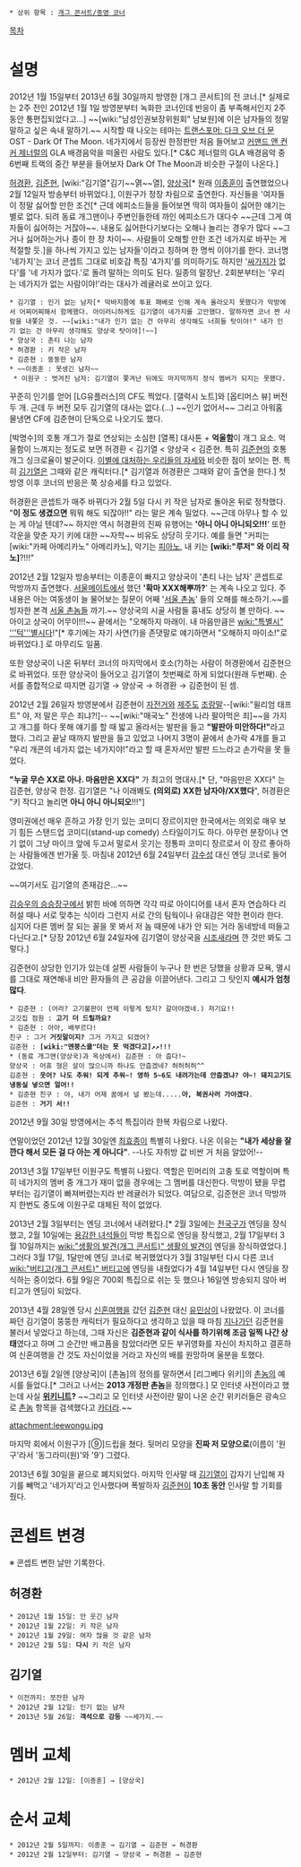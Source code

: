  * 상위 항목 : [[개그 콘서트/종영 코너]]
[[목차]]

= 설명 =
2012년 1월 15일부터 2013년 6월 30일까지 방영한 [개그 콘서트]의 전 코너.[* 실제로는 2주 전인 2012년 1월 1일 방영분부터 녹화한 코너인데 반응이 좀 부족해서인지 2주 동안 통편집되었다고...] ~~[wiki:"남성인권보장위원회" 남보원]에 이은 남자들의 정말 말하고 싶은 속내 말하기.~~ 시작할 때 나오는 테마는 [[트랜스포머: 다크 오브 더 문]] OST - Dark Of The Moon. 네가지에서 등장씬 한정판만 처음 들어보고 [[커맨드 앤 컨커 제너럴]]의 GLA 배경음악을 떠올린 사람도 있다.[* C&C 제너럴의 GLA 배경음악 중 6번째 트랙의 중간 부분을 들어보자 Dark Of The Moon과 비슷한 구절이 나온다.]

[[허경환]], [[김준현]], [wiki:"김기열"김기~~엵~~열], [[양상국]][* 원래 [[이종훈]]이 출연했었으나 2월 12일자 방송부터 바뀌었다.], 이원구가 정장 차림으로 출연한다. 자신들을 '여자들이 정말 싫어할 만한 조건[* 근데 에피소드들을 들어보면 딱히 여자들이 싫어한 얘기는 별로 없다. 되려 동료 개그맨이나 주변인들한테 까인 에피소드가 대다수 ~~근데 그게 여자들이 싫어하는 거잖아~~. 내용도 싫어한다기보다는 오해나 놀리는 경우가 많다 ~~그거나 싫어하는거나 종이 한 장 차이~~. 사람들이 오해할 만한 조건 네가지로 바꾸는 게 적절할 듯.]을 하나씩 가지고 있는 남자들'이라고 칭하며 한 명씩 이야기를 한다. 코너명 '네가지'는 코너 콘셉트 그대로 비호감 특징 '4가지'를 의미하기도 하지만 '[[싸가지]]가 없다'를 '네 가지가 없다.'로 돌려 말하는 의미도 된다. 일종의 말장난. 2회분부터는 '우리는 네가지가 없는 사람이야!'라는 대사가 레귤러로 쓰이고 있다.

 * 김기열 : 인기 없는 남자[* 막바지쯤에 투표 패배로 인해 계속 올라오지 못했다가 막방에서 어찌어찌해서 함께했다. 아이러니하게도 김기열이 네가지를 고안했다. 말하자면 코너 짠 사람을 내쫓은 것. ~~[wiki:"내가 인기 없는 건 아무리 생각해도 너희들 탓이야!" 내가 인기 없는 건 아무리 생각해도 양상국 탓이야]!~~]
 * 양상국 : 촌티 나는 남자
 * 허경환 : 키 작은 남자
 * 김준현 : 뚱뚱한 남자
 * ~~이종훈 : 못생긴 남자~~
  * 이원구 : 벗겨진 남자: 김기열이 쫓겨난 뒤에도 마지막까지 정식 멤버가 되지는 못했다.

꾸준히 인기를 얻어 [LG유플러스]의 CF도 찍었다. [갤럭시 노트]와 [옵티머스 뷰] 버전 두 개. 근데 두 버전 모두 김기열의 대사는 없다.(...) ~~인기 없어서~~ 그리고 아워홈 물냉면 CF에 김준현이 단독으로 나오기도 했다.

[박명수]의 호통 개그가 절로 연상되는 소심한 [열폭] 대사톤 + '''억울함'''이 개그 요소. 억울함이 느껴지는 정도로 보면 허경환 < 김기열 < 양상국 < 김준현. 특히 [[김준현]]의 호통 개그 싱크로율이 발군이다. [[이별에 대처하는 우리들의 자세]]와 비슷한 점이 보이는 편. 특히 [[김기열]]은 그때와 같은 캐릭터다.[* 김기열과 허경환은 그때와 같이 출연을 한다.] 첫 방영 이후 코너의 반응은 쭉 상승세를 타고 있었다.

허경환은 콘셉트가 매주 바뀌다가 2월 5일 다시 키 작은 남자로 돌아온 뒤로 정착했다. "'''이 정도 생겼으면''' 뭐뭐 해도 되잖아!!" 라는 말은 계속 밀었다. ~~근데 아무나 할 수 있는 게 아닐 텐데?~~ 하지만 역시 허경환의 진짜 유행어는 ''''아니 아니 아니되오!!!'''' 또한 각운을 맞춘 자기 키에 대한 ~~자학~~ 비유도 상당히 웃기다. 예를 들면 "커피는 [wiki:"카페 아메리카노" 아메리카노], 악기는 [[피아노]], 내 키는 '''[wiki:"루저" 와 이리 작노]'''?!!!"

2012년 2월 12일자 방송부터는 이종훈이 빠지고 양상국이 '촌티 나는 남자' 콘셉트로 막방까지 출연했다. [[서울메이트]]에서 했던 ''''확마 XXX해뿌까?'''' 는 계속 나오고 있다. 주 내용은 아는 여동생이 늘 물어보는 질문이 어째 '[[서울 촌놈]]' 들의 오해를 해소하기.~~를 빙자한 본격 [[서울 촌놈]]들 까기.~~ 양상국의 시골 사람들 흉내도 상당히 볼 만하다. ~~아이고 상국이 어무이!!!~~ 끝에서는 "오해하지 마래이. 내 마음만큼은 [[wiki:"특별시" '''턱'''별시]]다!"[* 후기에는 자기 사연(?)을 존댓말로 얘기하면서 "오해하지 마이소!"로 바뀌었다.] 로 마무리도 일품.

또한 양상국이 나온 뒤부터 코너의 마지막에서 호소(?)하는 사람이 허경환에서 김준현으로 바뀌었다. 또한 양상국이 들어오고 김기열이 첫번째로 하게 되었다(원래 두번째). 순서를 종합적으로 따지면 김기열 → 양상국 → 허경환 → 김준현이 된 셈.

2012년 2월 26일자 방영분에서 김준현이 [[자전거]]와 [[제주도]] [[조랑말]]--[wiki:"윌리엄 태프트" 야, 저 말은 무슨 죄냐?!]-- ~~[wiki:"매국노" 전생에 나라 팔아먹은 죄]~~을 가지고 개그를 하다 못해 얘기를 할 때 밟고 올라서는 발판을 들고 '''"발판아 미안하다!"'''라고 했다. 그리고 끝날 때까지 발판을 들고 있었고 나머지 3명이 끝에서 손가락 4개를 들고 "우리 개콘의 네가지 없는 네가지야!"라고 할 때 혼자서만 발판 드느라고 손가락을 못 들었다.

'''"누굴 무슨 XX로 아나. 마음만은 XX다"''' 가 최고의 명대사.[* 단, "마음만은 XX다" 는 김준현, 양상국 한정. 김기열은 "나 이래봬도 '''(의외로) XX한 남자야/XX했다'''", 허경환은 "키 작다고 놀리면 '''아니 아니 아니되오'''!!!"]

영미권에선 매우 흔하고 가장 인기 있는 코미디 장르이지만 한국에서는 의외로 매우 보기 힘든 스탠드업 코미디(stand-up comedy) 스타일이기도 하다. 아무런 분장이나 연기 없이 그냥 마이크 앞에 두고서 말로서 웃기는 정통파 코미디 장르로서 이 장르 좋아하는 사람들에겐 반가울 듯. 마침내 2012년 6월 24일부터 [[감수성]] 대신 엔딩 코너로 들어갔었다.  

~~여기서도 김기열의 존재감은...~~

[[김승우의 승승장구]]에서 밝힌 바에 의하면 각각 따로 아이디어를 내서 혼자 연습하다 리허설 때나 서로 맞추는 식이라 그런지 서로 간의 팀웍이나 유대감은 약한 편이라 한다. 심지어 다른 멤버 잘 되는 꼴을 못 봐서 저 놈 때문에 내가 안 되는 거라 동네방네 떠들고 다닌다고.[* 당장 2012년 6월 24일자에 김기열이 양상국을 [[아르카리옵테릭스|시조새]]라며 깐 것만 봐도 그렇다.]

김준현이 상당한 인기가 있는데 살찐 사람들이 누구나 한 번은 당했을 상황과 모욕, 멸시를 그대로 재연해내 비만 환자들의 큰 공감을 이끌어낸다. 그리고 그 탓인지 '''예시가 엄청 많다'''.

 * 김준현 : (어라? 고기불판이 언제 이렇게 탔지? 갈아야겠네.) 저기요!!
 고깃집 점원 : '''고기 더 드릴까요?'''
 * 김준현 : 아아, 배부르다!
 친구 : 그거 '''거짓말이지?''' 그거 가지고 되겠어?
 김준현 : '''[wiki:"멘붕스쿨"더는 못 먹겠다고]↗↗!!!'''
 * (동료 개그맨(양상국)과 옥상에서) 김준현 : 아 춥다!~
 양상국 : 어휴 형은 살이 많으니까 하나도 안춥겠네? 허허허허^^
 김준현 : '''웃어? 나도 추워! 되게 추워~! 영하 5~6도 내려가는데 안춥겠냐? 야~! 돼지고기도 냉동실 넣으면 얼어!!'''
 * 김준현 친구 : 야, 내가 어제 꿈에서 널 봤는데.....'''아, 복권사러 가야겠다'''.
 김준현 : '''거기 서!!'''

2012년 9월 30일 방영에서는 추석 특집이라 한복 차림으로 나왔다. 

연말이었던 2012년 12월 30일엔 [[최효종]]이 특별히 나왔다. 나온 이유는 '''"내가 세상을 잘 깐다 해서 모든 걸 다 아는 게 아니다"'''. --나도 자취방 값 비싼 거 처음 알았어!--

2013년 3월 17일부턴 이원구도 특별히 나왔다. 역할은 민머리의 고충 토로 역할이며 특히 네가지의 멤버 중 개그가 재미 없을 경우에는 그 멤버를 대신한다. 막방이 됐을 무렵부터는 김기열이 빠져버렸는지라 반 레귤러가 되었다. 여담으로, 김준현은 코너 막방까지 한번도 중도에 이원구로 대체된 적이 없었다.

2013년 2월 3일부터는 엔딩 코너에서 내려왔다.[* 2월 3일에는 [[전국구]]가 엔딩을 장식했고, 2월 10일에는 [[용감한 녀석들]]이 막방 특집으로 엔딩을 장식했고, 2월 17일부터 3월 10일까지는 [[wiki:"생활의 발견(개그 콘서트)" 생활의 발견]]이 엔딩을 장식하였었다.] 그러다 3월 17일, 1달만에 엔딩 코너로 복귀했었다가 3월 31일부턴 다시 다른 코너 [[wiki:"버티고(개그 콘서트)" 버티고]]에 엔딩을 내줬었다가 4월 14일부턴 다시 엔딩을 장식하는 중이었다. 6월 9일은 700회 특집으로 쉬는 듯 했으나 16일엔 방송되지 않아 버티고가 엔딩이 되었다.

2013년 4월 28일엔 당시 [[신혼여행]]을 갔던 [[김준현]] 대신 [[유민상]]이 나왔었다. 이 코너를 짜던 김기열이 뚱뚱한 캐릭터가 필요하다고 생각하고 있을 때 마침 [[지나가던]] 김준현을 불러서 넣었다고 하는데, 그때 자신은 '''김준현과 같이 식사를 하기위해 조금 일찍 나간 상태'''였다고 하며 그 순간만 배고픔을 참았더라면 모든 부귀영화를 자신이 차지하고 결혼하여 신혼여행을 간 것도 자신이었을 거라고 자신의 배를 원망하며 울분을 토했다.

2013년 6월 2일엔 [양상국]이 [촌놈]의 정의를 말하면서 [리그베다 위키]의 [[촌놈]]의 예시를 들었다.[* 그러고 나서는 '''2013 개정판 촌놈'''을 정의했다.] 모 인터넷 사전이라고 했는데 사실 '''[[위키니트]]?''' ~~그리고 모 인터넷 사전이란 말이 나온 순간 위키러들은 광속으로 [[촌놈]] 항목을 검색했다고 [[카더라]].~~

attachment:leewongu.jpg

마지막 회에서 이원구가 [⑨]드립을 쳤다. 뒷머리 모양을 '''진짜 저 모양으로'''(이름이 '원구'라서 '동그라미(원)'와 '9') 그렸다.

2013년 6월 30일을 끝으로 폐지되었다. 마지막 인사말 때 [[김기열]]이 갑자기 난입해 자기를 빼먹고 '네가지'라고 인사했다며 폭발하자 [[김준현]]이 '''10초 동안''' 인사말 할 기회를 줬다.

= 콘셉트 변경 =
※ 콘셉트 변한 날만 기록한다.

== 허경환 ==
 * 2012년 1월 15일: 안 웃긴 남자
 * 2012년 1월 22일: 키 작은 남자
 * 2012년 1월 29일: 여자 많을 것 같은 남자
 * 2012년 2월 5일: '''다시''' 키 작은 남자

== 김기열 ==
 * 이전까지: 쪼잔한 남자
 * 2012년 2월 12일: 인기 없는 남자
 * 2013년 5월 26일: '''객석으로 강등''' ~~세가지.~~

= 멤버 교체 =
 * 2012년 2월 12일: [이종훈] → [양상국]

= 순서 교체 =
 * 2012년 2월 5일까지: 이종훈 → 김기열 → 김준현 → 허경환
 * 2012년 2월 12일부터: 김기열 → 양상국 → 허경환 → 김준현
